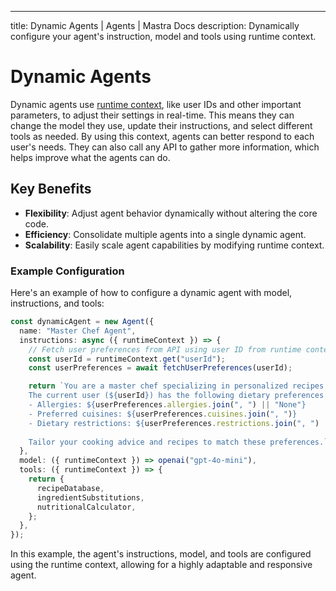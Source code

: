 ---

title: Dynamic Agents | Agents | Mastra Docs
description: Dynamically configure your agent's instruction, model and tools using runtime context.

# Dynamic Agents

Dynamic agents use [runtime context](./runtime-variables), like user IDs and other important parameters, to adjust their settings in real-time. This means they can change the model they use, update their instructions, and select different tools as needed. By using this context, agents can better respond to each user's needs. They can also call any API to gather more information, which helps improve what the agents can do.

## Key Benefits

- **Flexibility**: Adjust agent behavior dynamically without altering the core code.
- **Efficiency**: Consolidate multiple agents into a single dynamic agent.
- **Scalability**: Easily scale agent capabilities by modifying runtime context.

### Example Configuration

Here's an example of how to configure a dynamic agent with model, instructions, and tools:

```typescript
const dynamicAgent = new Agent({
  name: "Master Chef Agent",
  instructions: async ({ runtimeContext }) => {
    // Fetch user preferences from API using user ID from runtime context
    const userId = runtimeContext.get("userId");
    const userPreferences = await fetchUserPreferences(userId);

    return `You are a master chef specializing in personalized recipes. 
    The current user (${userId}) has the following dietary preferences:
    - Allergies: ${userPreferences.allergies.join(", ") || "None"}
    - Preferred cuisines: ${userPreferences.cuisines.join(", ")}
    - Dietary restrictions: ${userPreferences.restrictions.join(", ") || "None"}
    
    Tailor your cooking advice and recipes to match these preferences.`;
  },
  model: ({ runtimeContext }) => openai("gpt-4o-mini"),
  tools: ({ runtimeContext }) => {
    return {
      recipeDatabase,
      ingredientSubstitutions,
      nutritionalCalculator,
    };
  },
});
```

In this example, the agent's instructions, model, and tools are configured using the runtime context, allowing for a highly adaptable and responsive agent.
